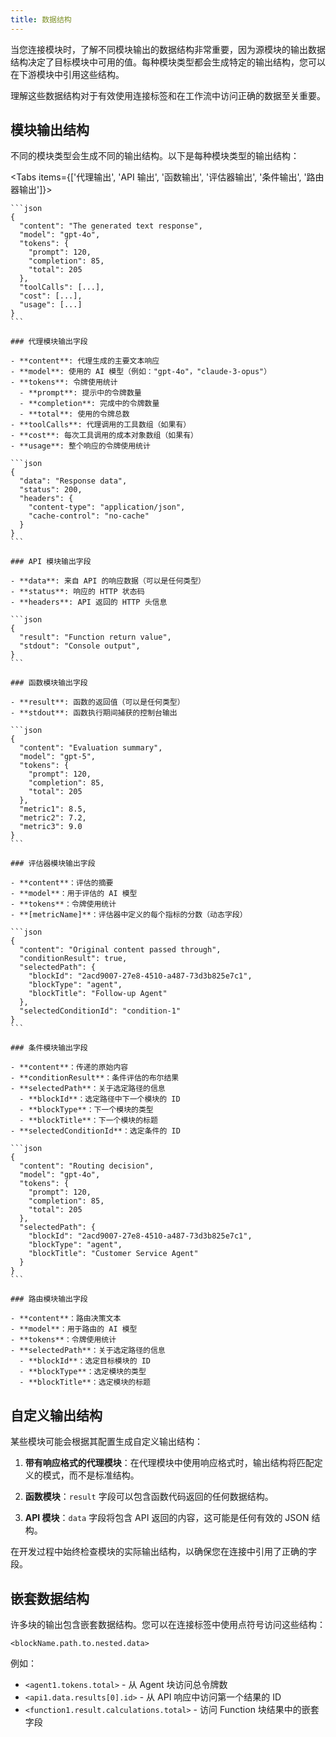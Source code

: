 ```yaml
---
title: 数据结构
---
```



当您连接模块时，了解不同模块输出的数据结构非常重要，因为源模块的输出数据结构决定了目标模块中可用的值。每种模块类型都会生成特定的输出结构，您可以在下游模块中引用这些结构。

<Callout type="info">
  理解这些数据结构对于有效使用连接标签和在工作流中访问正确的数据至关重要。
</Callout>

## 模块输出结构

不同的模块类型会生成不同的输出结构。以下是每种模块类型的输出结构：

<Tabs items={['代理输出', 'API 输出', '函数输出', '评估器输出', '条件输出', '路由器输出']}>
  <Tab>

    ```json
    {
      "content": "The generated text response",
      "model": "gpt-4o",
      "tokens": {
        "prompt": 120,
        "completion": 85,
        "total": 205
      },
      "toolCalls": [...],
      "cost": [...],
      "usage": [...]
    }
    ```

    ### 代理模块输出字段

    - **content**: 代理生成的主要文本响应
    - **model**: 使用的 AI 模型（例如："gpt-4o"，"claude-3-opus"）
    - **tokens**: 令牌使用统计
      - **prompt**: 提示中的令牌数量
      - **completion**: 完成中的令牌数量
      - **total**: 使用的令牌总数
    - **toolCalls**: 代理调用的工具数组（如果有）
    - **cost**: 每次工具调用的成本对象数组（如果有）
    - **usage**: 整个响应的令牌使用统计

  </Tab>
  <Tab>

    ```json
    {
      "data": "Response data",
      "status": 200,
      "headers": {
        "content-type": "application/json",
        "cache-control": "no-cache"
      }
    }
    ```

    ### API 模块输出字段

    - **data**: 来自 API 的响应数据（可以是任何类型）
    - **status**: 响应的 HTTP 状态码
    - **headers**: API 返回的 HTTP 头信息

  </Tab>
  <Tab>

    ```json
    {
      "result": "Function return value",
      "stdout": "Console output",
    }
    ```

    ### 函数模块输出字段

    - **result**: 函数的返回值（可以是任何类型）
    - **stdout**: 函数执行期间捕获的控制台输出

  </Tab>
  <Tab>

    ```json
    {
      "content": "Evaluation summary",
      "model": "gpt-5",
      "tokens": {
        "prompt": 120,
        "completion": 85,
        "total": 205
      },
      "metric1": 8.5,
      "metric2": 7.2,
      "metric3": 9.0
    }
    ```

    ### 评估器模块输出字段

    - **content**：评估的摘要
    - **model**：用于评估的 AI 模型
    - **tokens**：令牌使用统计
    - **[metricName]**：评估器中定义的每个指标的分数（动态字段）

  </Tab>
  <Tab>

    ```json
    {
      "content": "Original content passed through",
      "conditionResult": true,
      "selectedPath": {
        "blockId": "2acd9007-27e8-4510-a487-73d3b825e7c1",
        "blockType": "agent",
        "blockTitle": "Follow-up Agent"
      },
      "selectedConditionId": "condition-1"
    }
    ```

    ### 条件模块输出字段

    - **content**：传递的原始内容
    - **conditionResult**：条件评估的布尔结果
    - **selectedPath**：关于选定路径的信息
      - **blockId**：选定路径中下一个模块的 ID
      - **blockType**：下一个模块的类型
      - **blockTitle**：下一个模块的标题
    - **selectedConditionId**：选定条件的 ID

  </Tab>
  <Tab>

    ```json
    {
      "content": "Routing decision",
      "model": "gpt-4o",
      "tokens": {
        "prompt": 120,
        "completion": 85,
        "total": 205
      },
      "selectedPath": {
        "blockId": "2acd9007-27e8-4510-a487-73d3b825e7c1",
        "blockType": "agent",
        "blockTitle": "Customer Service Agent"
      }
    }
    ```

    ### 路由模块输出字段

    - **content**：路由决策文本
    - **model**：用于路由的 AI 模型
    - **tokens**：令牌使用统计
    - **selectedPath**：关于选定路径的信息
      - **blockId**：选定目标模块的 ID
      - **blockType**：选定模块的类型
      - **blockTitle**：选定模块的标题

  </Tab>
</Tabs>

## 自定义输出结构

某些模块可能会根据其配置生成自定义输出结构：

1. **带有响应格式的代理模块**：在代理模块中使用响应格式时，输出结构将匹配定义的模式，而不是标准结构。

2. **函数模块**：`result` 字段可以包含函数代码返回的任何数据结构。

3. **API 模块**：`data` 字段将包含 API 返回的内容，这可能是任何有效的 JSON 结构。

<Callout type="warning">
  在开发过程中始终检查模块的实际输出结构，以确保您在连接中引用了正确的字段。
</Callout>

## 嵌套数据结构

许多块的输出包含嵌套数据结构。您可以在连接标签中使用点符号访问这些结构：

```
<blockName.path.to.nested.data>
```

例如：

- `<agent1.tokens.total>` - 从 Agent 块访问总令牌数
- `<api1.data.results[0].id>` - 从 API 响应中访问第一个结果的 ID
- `<function1.result.calculations.total>` - 访问 Function 块结果中的嵌套字段

